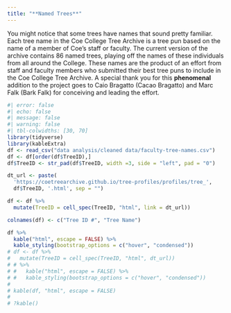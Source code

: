 ```yaml
---
title: "**Named Trees**"
---
```


You might notice that some trees have names that sound pretty familiar. Each tree name in the Coe College Tree Archive is a tree pun based on the name of a member of Coe's staff or faculty. The current version of the archive contains 86 named trees, playing off the names of these individuals from all around the College. These names are the product of an effort from staff and faculty members who submitted their best tree puns to include in the Coe College Tree Archive. A special thank you for this **phenomenal** addition to the project goes to Caio Bragatto (Cacao Bragatto) and Marc Falk (Bark Falk) for conceiving and leading the effort.


```r
#| error: false
#| echo: false
#| message: false
#| warning: false
#| tbl-colwidths: [30, 70]
library(tidyverse)
library(kableExtra)
df <- read_csv("data analysis/cleaned data/faculty-tree-names.csv")
df <- df[order(df$TreeID),]
df$TreeID <- str_pad(df$TreeID, width =3, side = "left", pad = "0")

dt_url <- paste(
  'https://coetreearchive.github.io/tree-profiles/profiles/tree_', 
  df$TreeID, '.html', sep = "")

df <- df %>% 
  mutate(TreeID = cell_spec(TreeID, "html", link = dt_url)) 

colnames(df) <- c("Tree ID #", "Tree Name")

df %>%
  kable("html", escape = FALSE) %>%
  kable_styling(bootstrap_options = c("hover", "condensed")) 
# df <- df %>% 
#   mutate(TreeID = cell_spec(TreeID, "html", dt_url)) 
# # %>%
# #   kable("html", escape = FALSE) %>%
# #   kable_styling(bootstrap_options = c("hover", "condensed")) 
# 
# kable(df, "html", escape = FALSE)
# 
# ?kable()

```